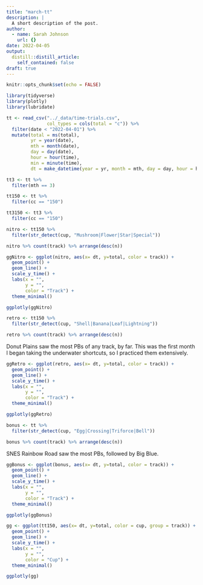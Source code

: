```yaml
---
title: "march-tt"
description: |
  A short description of the post.
author:
  - name: Sarah Johnson
    url: {}
date: 2022-04-05
output:
  distill::distill_article:
    self_contained: false
draft: true
---
```



```r
knitr::opts_chunk$set(echo = FALSE)
```

```r
library(tidyverse)
library(plotly)
library(lubridate)
```

```r
tt <- read_csv("../_data/time-trials.csv", 
               col_types = cols(total = "c")) %>% 
  filter(date < "2022-04-01") %>% 
  mutate(total = ms(total),
         yr = year(date),
         mth = month(date),
         day = day(date),
         hour = hour(time),
         min = minute(time),
         dt = make_datetime(year = yr, month = mth, day = day, hour = hour, min = min)) 

tt3 <- tt %>% 
  filter(mth == 3)
```

```r
tt150 <- tt %>% 
  filter(cc == "150")

tt3150 <- tt3 %>% 
  filter(cc == "150")
```

```r
nitro <- tt150 %>% 
  filter(str_detect(cup, "Mushroom|Flower|Star|Special"))

nitro %>% count(track) %>% arrange(desc(n))
```

```r
ggNitro <- ggplot(nitro, aes(x= dt, y=total, color = track)) +
  geom_point() +
  geom_line() +
  scale_y_time() +
  labs(x = "",
       y = "",
       color = "Track") +
  theme_minimal()
```

```r
ggplotly(ggNitro)
```

```r
retro <- tt150 %>% 
  filter(str_detect(cup, "Shell|Banana|Leaf|Lightning"))

retro %>% count(track) %>% arrange(desc(n))
```

Donut Plains saw the most PBs of any track, by far. This was the first month I began taking the underwater shortcuts, so I practiced them extensively.

```r
ggRetro <- ggplot(retro, aes(x= dt, y=total, color = track)) +
  geom_point() +
  geom_line() +
  scale_y_time() +
  labs(x = "",
       y = "",
       color = "Track") +
  theme_minimal()
```

```r
ggplotly(ggRetro)
```

```r
bonus <- tt %>% 
  filter(str_detect(cup, "Egg|Crossing|Triforce|Bell"))

bonus %>% count(track) %>% arrange(desc(n))
```

SNES Rainbow Road saw the most PBs, followed by Big Blue.

```r
ggBonus <- ggplot(bonus, aes(x= dt, y=total, color = track)) +
  geom_point() +
  geom_line() +
  scale_y_time() +
  labs(x = "",
       y = "",
       color = "Track") +
  theme_minimal()
```

```r
ggplotly(ggBonus)
```


```r
gg <- ggplot(tt150, aes(x= dt, y=total, color = cup, group = track)) +
  geom_point() +
  geom_line() +
  scale_y_time() +
  labs(x = "",
       y = "",
       color = "Cup") +
  theme_minimal()

ggplotly(gg)
```


